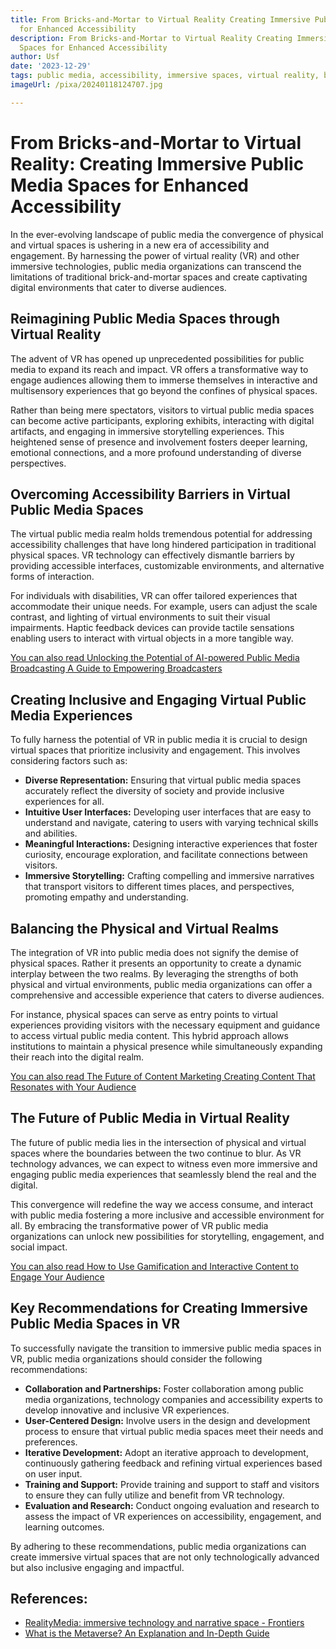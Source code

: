 ```yaml
---
title: From Bricks-and-Mortar to Virtual Reality Creating Immersive Public Media Spaces
  for Enhanced Accessibility
description: From Bricks-and-Mortar to Virtual Reality Creating Immersive Public Media
  Spaces for Enhanced Accessibility
author: Usf
date: '2023-12-29'
tags: public media, accessibility, immersive spaces, virtual reality, bricks-and-mortar
imageUrl: /pixa/20240118124707.jpg

---
```

# From Bricks-and-Mortar to  Virtual Reality: Creating Immersive Public Media  Spaces for Enhanced  Accessibility

In the ever-evolving landscape  of public media the convergence of physical and virtual spaces is ushering in a  new era of  accessibility and engagement.  By harnessing the  power of virtual reality (VR)  and other immersive technologies, public media  organizations can transcend the limitations of traditional brick-and-mortar spaces and create captivating digital environments that cater to diverse audiences.

## Reimagining Public Media Spaces through  Virtual  Reality

The advent of VR has opened up unprecedented possibilities for  public media to expand its  reach and impact. VR  offers a transformative way to engage  audiences allowing them to immerse themselves in interactive and multisensory experiences  that go beyond the confines of physical spaces.

Rather than being mere spectators, visitors to  virtual public media spaces can become active participants, exploring  exhibits, interacting with digital artifacts, and engaging in immersive storytelling experiences. This heightened sense of presence and involvement fosters deeper learning, emotional  connections, and a more profound understanding of diverse perspectives.

## Overcoming Accessibility Barriers in Virtual Public Media Spaces

The virtual public media realm  holds tremendous potential for addressing accessibility challenges that have long  hindered participation in traditional physical spaces. VR technology can effectively dismantle barriers by providing accessible interfaces, customizable environments, and alternative forms of interaction.

For individuals with disabilities, VR can offer tailored experiences that accommodate their unique needs. For example, users can  adjust the scale contrast, and lighting of virtual environments to suit their visual impairments. Haptic feedback devices can provide tactile  sensations enabling  users to interact with virtual objects in a more tangible way.

[You can also read  Unlocking the Potential of AI-powered Public Media Broadcasting A Guide to Empowering Broadcasters](Unlocking%20the%20Potential%20of%20AI-powered%20Public%20Media%20Broadcasting%20A%20Guide%20to%20Empowering%20Broadcasters)


## Creating Inclusive and  Engaging  Virtual Public Media Experiences

To fully harness the potential of VR  in  public media it is crucial to design virtual spaces that prioritize inclusivity and engagement. This involves considering factors  such  as:

* **Diverse Representation:** Ensuring that virtual  public media spaces accurately reflect the diversity of society and provide inclusive experiences for all.
* **Intuitive User Interfaces:** Developing user interfaces  that are easy to understand  and navigate, catering  to users with varying technical  skills and abilities.
* **Meaningful  Interactions:** Designing interactive experiences that foster curiosity, encourage exploration, and facilitate connections between visitors.
* **Immersive Storytelling:** Crafting compelling and immersive narratives that transport visitors to different times  places, and perspectives, promoting empathy and understanding.

## Balancing  the Physical and Virtual Realms

The integration  of VR into public media does not signify the demise  of physical spaces. Rather it presents an opportunity to create a dynamic interplay between the two realms. By leveraging the strengths of both physical and virtual environments, public media organizations can  offer a comprehensive and  accessible experience that caters to diverse audiences.

For instance, physical spaces can  serve as entry points to virtual experiences providing visitors  with the necessary equipment and guidance to access virtual  public media content. This  hybrid approach allows institutions to maintain a physical presence while simultaneously expanding their reach into the  digital realm.

[You can  also read The Future of Content Marketing Creating Content That Resonates with Your Audience](The%20Future%20of%20Content%20Marketing%20Creating%20Content%20That%20Resonates%20with%20Your%20Audience)


##  The Future of Public Media in Virtual Reality

The future of  public media lies in the intersection of  physical and virtual spaces where the boundaries between the two continue to blur. As VR technology advances, we can  expect to witness  even more  immersive and engaging  public  media experiences that seamlessly blend the real and the digital.

This convergence will redefine the way we access consume,  and interact with public media  fostering  a more inclusive and  accessible environment for all. By embracing the transformative  power of VR public media organizations can unlock new  possibilities for storytelling, engagement, and social impact.

[You can also read  How to Use  Gamification and Interactive Content to Engage Your Audience](How%20to%20Use%20Gamification%20and%20Interactive%20Content%20to%20Engage%20Your%20Audience)


## Key Recommendations for Creating Immersive Public Media Spaces in VR

To successfully navigate the transition to immersive  public  media spaces in VR, public media organizations should consider  the following recommendations:

*  **Collaboration and Partnerships:** Foster collaboration among public media organizations, technology companies and accessibility experts to develop innovative and  inclusive VR experiences.
* **User-Centered Design:** Involve users in the design and development process to ensure that virtual public media spaces meet their needs and preferences.
* **Iterative Development:** Adopt  an iterative approach to development, continuously gathering feedback and refining virtual  experiences based on user input.
* **Training and Support:** Provide  training and support to staff and visitors to ensure they can fully utilize and benefit from VR technology.
* **Evaluation and Research:** Conduct  ongoing evaluation  and research to assess the  impact of VR experiences on accessibility, engagement, and learning outcomes.

By adhering to these recommendations, public media organizations can create immersive virtual spaces that are not only technologically advanced but also inclusive engaging and impactful.

## References:
- [RealityMedia: immersive technology and narrative space - Frontiers](https://www.frontiersin.org/articles/10.3389/frvir.2023.1155700)
- [What is the Metaverse? An Explanation and In-Depth Guide](https://www.techtarget.com/whatis/feature/The-metaverse-explained-Everything-you-need-to-know)
